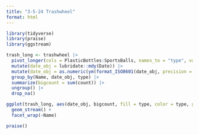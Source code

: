```yaml
---
title: "3-5-24 Trashwheel"
format: html
---
```


```r
library(tidyverse)
library(praise)
library(ggstream)
```


```r
trash_long <- trashwheel |>
  pivot_longer(cols = PlasticBottles:SportsBalls, names_to = "type", values_to = "count") |>
  mutate(date_obj = lubridate::mdy(Date)) |>
  mutate(date_obj = as.numeric(ym(format_ISO8601(date_obj, precision = "ym")))) |>
  group_by(Name, date_obj, type) |>
  summarize(bigcount = sum(count)) |>
  ungroup() |>
  drop_na()
```

```r
ggplot(trash_long, aes(date_obj, bigcount, fill = type, color = type, group = type)) +
  geom_stream() +
  facet_wrap(~Name)

```


```r
praise()
```